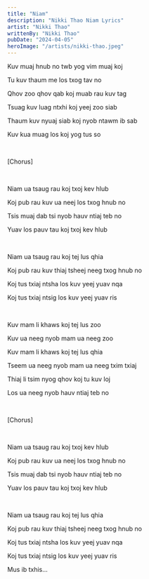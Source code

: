 ```yaml
---
title: "Niam"
description: "Nikki Thao Niam Lyrics"
artist: "Nikki Thao"
writtenBy: "Nikki Thao"
pubDate: "2024-04-05"
heroImage: "/artists/nikki-thao.jpeg"
---
```


Kuv muaj hnub no twb yog vim muaj koj

Tu kuv thaum me los txog tav no

Qhov zoo qhov qab koj muab rau kuv tag

Tsuag kuv luag ntxhi koj yeej zoo siab

Thaum kuv nyuaj siab koj nyob ntawm ib sab

Kuv kua muag los koj yog tus so

<br />

[Chorus]

<br />

Niam ua tsaug rau koj txoj kev hlub

Koj pub rau kuv ua neej los txog hnub no

Tsis muaj dab tsi nyob hauv ntiaj teb no

Yuav los pauv tau koj txoj kev hlub

<br />

Niam ua tsaug rau koj tej lus qhia

Koj pub rau kuv thiaj tsheej neeg txog hnub no

Koj tus txiaj ntsha los kuv yeej yuav nqa

Koj tus txiaj ntsig los kuv yeej yuav ris

<br />

Kuv mam li khaws koj tej lus zoo

Kuv ua neeg nyob mam ua neeg zoo

Kuv mam li khaws koj tej lus qhia

Tseem ua neeg nyob mam ua neeg txim txiaj

Thiaj li tsim nyog qhov koj tu kuv loj

Los ua neeg nyob hauv ntiaj teb no

<br />

[Chorus]

<br />

Niam ua tsaug rau koj txoj kev hlub

Koj pub rau kuv ua neej los txog hnub no

Tsis muaj dab tsi nyob hauv ntiaj teb no

Yuav los pauv tau koj txoj kev hlub

<br />

Niam ua tsaug rau koj tej lus qhia

Koj pub rau kuv thiaj tsheej neeg txog hnub no

Koj tus txiaj ntsha los kuv yeej yuav nqa

Koj tus txiaj ntsig los kuv yeej yuav ris

Mus ib txhis...
